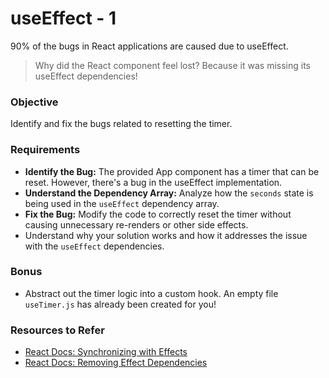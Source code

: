 # useEffect - 1

90% of the bugs in React applications are caused due to useEffect.

> Why did the React component feel lost?
> Because it was missing its useEffect dependencies!

### Objective
Identify and fix the bugs related to resetting the timer.

### Requirements
- **Identify the Bug:** The provided App component has a timer that can be reset. However, there's a bug in the useEffect implementation.
- **Understand the Dependency Array:** Analyze how the `seconds` state is being used in the `useEffect` dependency array.
- **Fix the Bug:** Modify the code to correctly reset the timer without causing unnecessary re-renders or other side effects.
- Understand why your solution works and how it addresses the issue with the `useEffect` dependencies.

### Bonus
- Abstract out the timer logic into a custom hook. An empty file `useTimer.js` has already been created for you!

### Resources to Refer

- [React Docs: Synchronizing with Effects](https://react.dev/learn/synchronizing-with-effects)
- [React Docs: Removing Effect Dependencies](https://react.dev/learn/removing-effect-dependencies)
